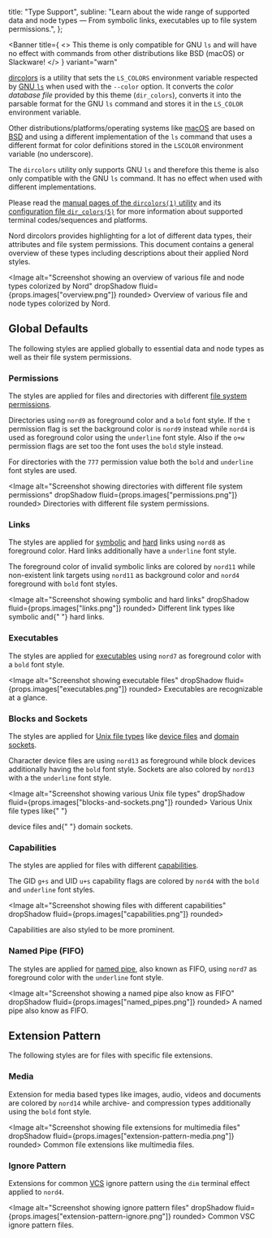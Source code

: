 <!--
Copyright (c) 2016-present Sven Greb <development@svengreb.de>
This source code is licensed under the MIT license found in the license file.
-->



  title: "Type Support",
  subline: "Learn about the wide range of supported data and node types — From symbolic links, executables up to file system permissions.",
};

<ShrinkedWidth value={25}>

<SpaceBox mTop={4} mBottom={4}>
  <DataNodesSSD />
</SpaceBox>

</ShrinkedWidth>

<ShrinkedWidth value={80}>

<WIPNotice />

<Banner
  title={
    <>
    This theme is only compatible for <Link href="https://en.wikipedia.org/wiki/Ls">GNU <Code>ls</Code></Link> and will have no effect with commands from other distributions like BSD (macOS) or Slackware!
    </>
  }
  variant="warn"
>

[dircolors][gnu-docs-dircolors] is a utility that sets the `LS_COLORS` environment variable respected by [GNU `ls`][wiki-ls] when used with the `--color` option. It converts the _color database file_ provided by this theme (`dir_colors`), converts it into the parsable format for the GNU `ls` command and stores it in the `LS_COLOR` environment variable.

Other distributions/platforms/operating systems like [macOS][wiki-macos] are based on [BSD][wiki-bsd] and using a different implementation of the `ls` command that uses a different format for color definitions stored in the `LSCOLOR` environment variable (no underscore).

The `dircolors` utility only supports GNU `ls` and therefore this theme is also only compatible with the GNU `ls` command. It has no effect when used with different implementations.

Please read the [manual pages of the `dircolors(1)` utility][linux-man-dircolors] and its [configuration file `dir_colors(5)`][linux-man-dir_colors] for more information about supported terminal codes/sequences and platforms.

</Banner>

Nord dircolors provides highlighting for a lot of different data types, their attributes and file system permissions. This document contains a general overview of these types including descriptions about their applied Nord styles.

<Image alt="Screenshot showing an overview of various file and node types colorized by Nord" dropShadow fluid={props.images["overview.png"]} rounded>
  <span>Overview of various file and node types colorized by Nord.</span>
</Image>

## Global Defaults

The following styles are applied globally to essential data and node types as well as their file system permissions.

### Permissions

The styles are applied for files and directories with different [file system permissions][wiki-fs_perm].

Directories using `nord9` as foreground color and a `bold` font style.
If the `t` permission flag is set the background color is `nord9` instead while `nord4` is used as foreground color using the `underline` font style. Also if the `o+w` permission flags are set too the font uses the `bold` style instead.

For directories with the `777` permission value both the `bold` and `underline` font styles are used.

<Image alt="Screenshot showing directories with different file system permissions" dropShadow fluid={props.images["permissions.png"]} rounded>
  <span>
    Directories with different <Link href="https://en.wikipedia.org/wiki/File_system_permissions">file system permissions</Link>.
  </span>
</Image>

### Links

The styles are applied for [symbolic][wiki-symlink] and [hard][wiki-hardlink] links using `nord8` as foreground color. Hard links additionally have a `underline` font style.

The foreground color of invalid symbolic links are colored by `nord11` while non-existent link targets using `nord11` as background color and `nord4` foreground with `bold` font styles.

<Image alt="Screenshot showing symbolic and hard links" dropShadow fluid={props.images["links.png"]} rounded>
  <span>
    Different link types like <Link href="https://en.wikipedia.org/wiki/Symbolic_link">symbolic</Link> and{" "}
    <Link href="https://en.wikipedia.org/wiki/Hard_link">hard</Link> links.
  </span>
</Image>

### Executables

The styles are applied for [executables][wiki-exec] using `nord7` as foreground color with a `bold` font style.

<Image alt="Screenshot showing executable files" dropShadow fluid={props.images["executables.png"]} rounded>
  <span>
    <Link href="https://en.wikipedia.org/wiki/Executable">Executables</Link> are recognizable at a glance.
  </span>
</Image>

### Blocks and Sockets

The styles are applied for [Unix file types][wiki-unix_ft] like [device files][wiki-dev_file] and [domain sockets][wiki-unix_sock].

Character device files are using `nord13` as foreground while block devices additionally having the `bold` font style. Sockets are also colored by `nord13` with a the `underline` font style.

<Image alt="Screenshot showing various Unix file types" dropShadow fluid={props.images["blocks-and-sockets.png"]} rounded>
  Various <Link href="https://en.wikipedia.org/wiki/Unix_file_types">Unix file types</Link> like{" "}
  <Link href="https://en.wikipedia.org/wiki/Device_file">device files</Link> and{" "}
  <Link href="https://en.wikipedia.org/wiki/Unix_domain_socket">domain sockets</Link>.
</Image>

### Capabilities

The styles are applied for files with different [capabilities][wiki-setuid].

The GID `g+s` and UID `u+s` capability flags are colored by `nord4` with the `bold` and `underline` font styles.

<Image alt="Screenshot showing files with different capabilities" dropShadow fluid={props.images["capabilities.png"]} rounded>
  <Link href="https://en.wikipedia.org/wiki/Setuid">Capabilities</Link> are also styled to be more prominent.
</Image>

### Named Pipe (FIFO)

The styles are applied for [named pipe][wiki-named_pipe], also known as FIFO, using `nord7` as foreground color with the `underline` font style.

<Image alt="Screenshot showing a named pipe also know as FIFO" dropShadow fluid={props.images["named_pipes.png"]} rounded>
  A <Link href="https://en.wikipedia.org/wiki/Named_pipe">named pipe</Link> also know as FIFO.
</Image>

## Extension Pattern

The following styles are for files with specific file extensions.

### Media

Extension for media based types like images, audio, videos and documents are colored by `nord14` while archive- and compression types additionally using the `bold` font style.

<Image alt="Screenshot showing file extensions for multimedia files" dropShadow fluid={props.images["extension-pattern-media.png"]} rounded>
  Common file extensions like multimedia files.
</Image>

### Ignore Pattern

Extensions for common [VCS][wiki-vcs] ignore pattern using the `dim` terminal effect applied to `nord4`.

<Image alt="Screenshot showing ignore pattern files" dropShadow fluid={props.images["extension-pattern-ignore.png"]} rounded>
  Common VSC ignore pattern files.
</Image>

</ShrinkedWidth>

[gnu-docs-dircolors]: https://www.gnu.org/software/coreutils/manual/html_node/dircolors-invocation.html
[linux-man-dir_colors]: https://linux.die.net/man/5/dir_colors
[linux-man-dircolors]: https://linux.die.net/man/1/dircolors
[wiki-bsd]: https://en.wikipedia.org/wiki/Berkeley_Software_Distribution
[wiki-ls]: https://en.wikipedia.org/wiki/Ls
[wiki-macos]: https://en.wikipedia.org/wiki/MacOS
[wiki-symlink]: https://en.wikipedia.org/wiki/Symbolic_link
[wiki-hardlink]: https://en.wikipedia.org/wiki/Hard_link
[wiki-fs_perm]: https://en.wikipedia.org/wiki/File_system_permissions
[wiki-exec]: https://en.wikipedia.org/wiki/Executable
[wiki-unix_ft]: https://en.wikipedia.org/wiki/Unix_file_types
[wiki-dev_file]: https://en.wikipedia.org/wiki/Device_file
[wiki-unix_sock]: https://en.wikipedia.org/wiki/Unix_domain_socket
[wiki-setuid]: https://en.wikipedia.org/wiki/Setuid
[wiki-named_pipe]: https://en.wikipedia.org/wiki/Named_pipe
[wiki-vcs]: https://en.wikipedia.org/wiki/Version_control

